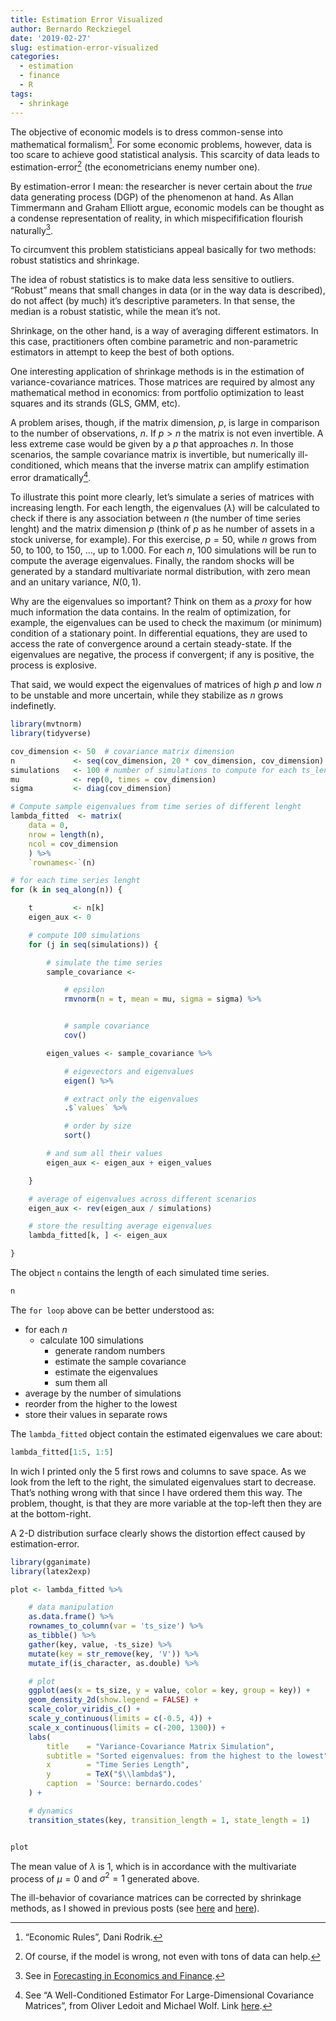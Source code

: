 ```yaml
---
title: Estimation Error Visualized
author: Bernardo Reckziegel
date: '2019-02-27'
slug: estimation-error-visualized
categories:
  - estimation
  - finance
  - R
tags:
  - shrinkage
---
```


The objective of economic models is to dress common-sense into mathematical formalism[^1]. For some economic problems, however, data is too scare to achieve good statistical analysis. This scarcity of data leads to estimation-error[^2] (the econometricians enemy number one). 

By estimation-error I mean: the researcher is never certain about the _true_ data generating process (DGP) of the phenomenon at hand. As Allan Timmermann and Graham Elliott argue, economic models can be thought as a condense representation of reality, in which mispecifification flourish naturally[^3]. 

To circumvent this problem statisticians appeal basically for two methods: robust statistics and shrinkage. 

The idea of robust statistics is to make data less sensitive to outliers. "Robust" means that small changes in data (or in the way data is described), do not affect (by much) it's descriptive parameters. In that sense, the median is a robust statistic, while the mean it's not. 

Shrinkage, on the other hand, is a way of averaging different estimators. In this case, practitioners often combine parametric and non-parametric estimators in attempt to keep the best of both options.

One interesting application of shrinkage methods is in the estimation of variance-covariance matrices. Those matrices are required by almost any mathematical method in economics: from portfolio optimization to least squares and its strands (GLS, GMM, etc). 

A problem arises, though, if the matrix dimension, $p$, is large in comparison to the number of observations, $n$. If $p > n$ the matrix is not even invertible. A less extreme case would be given by a $p$ that approaches $n$. In those scenarios, the sample covariance matrix is invertible, but numerically ill-conditioned, which means that the inverse matrix can amplify estimation error dramatically[^4]. 

To illustrate this point more clearly, let's simulate a series of matrices with increasing length. For each length, the eigenvalues ($\lambda$) will be calculated to check if there is any association between $n$ (the number of time series lenght) and the matrix dimension $p$ (think of $p$ as he number of assets in a stock universe, for example). For this exercise, $p = 50$, while $n$ grows from $50$, to $100$, to $150$, ..., up to $1.000$. For each $n$, $100$ simulations will be run to compute the average eigenvalues. Finally, the random shocks will be generated by a standard multivariate normal distribution, with zero mean and an unitary variance, $N(0, 1)$. 

Why are the eigenvalues so important? Think on them as a _proxy_ for how much information the data contains. In the realm of optimization, for example, the eigenvalues can be used to check the maximum (or minimum) condition of a stationary point. In differential equations, they are used to access the rate of convergence around a certain steady-state. If the eigenvalues are negative, the process if convergent; if any is positive, the process is explosive. 

That said, we would expect the eigenvalues of matrices of high $p$ and low $n$ to be unstable and more uncertain, while they stabilize as $n$ grows indefinetly. 

```r

library(mvtnorm)
library(tidyverse) 

cov_dimension <- 50  # covariance matrix dimension
n             <- seq(cov_dimension, 20 * cov_dimension, cov_dimension) # different time series lenght
simulations   <- 100 # number of simulations to compute for each ts_lenght
mu            <- rep(0, times = cov_dimension)
sigma         <- diag(cov_dimension)

# Compute sample eigenvalues from time series of different lenght
lambda_fitted  <- matrix(
    data = 0,
    nrow = length(n),
    ncol = cov_dimension
    ) %>%
    `rownames<-`(n)

# for each time series lenght
for (k in seq_along(n)) {

    t         <- n[k]
    eigen_aux <- 0

    # compute 100 simulations
    for (j in seq(simulations)) {

        # simulate the time series
        sample_covariance <-

            # epsilon
            rmvnorm(n = t, mean = mu, sigma = sigma) %>%


            # sample covariance
            cov()

        eigen_values <- sample_covariance %>%

            # eigevectors and eigenvalues
            eigen() %>%

            # extract only the eigenvalues
            .$`values` %>%

            # order by size
            sort()

        # and sum all their values
        eigen_aux <- eigen_aux + eigen_values

    }

    # average of eigenvalues across different scenarios
    eigen_aux <- rev(eigen_aux / simulations)

    # store the resulting average eigenvalues
    lambda_fitted[k, ] <- eigen_aux

}

```

The object `n` contains the length of each simulated time series. 

```r
n
```

The `for loop` above can be better understood as:

- for each $n$
    - calculate 100 simulations 
        - generate random numbers
        - estimate the sample covariance
        - estimate the eigenvalues
        - sum them all
- average by the number of simulations
- reorder from the higher to the lowest
- store their values in separate rows

The `lambda_fitted` object contain the estimated eigenvalues we care about:

```r
lambda_fitted[1:5, 1:5]
```

In wich I printed only the $5$ first rows and columns to save space. As we look from the left to the right, the simulated eigenvalues start to decrease. That's nothing wrong with that since I have ordered them this way. The problem, thought, is that they are more variable at the top-left then they are at the bottom-right.  

A 2-D distribution surface clearly shows the distortion effect caused by estimation-error. 

```r

library(gganimate)
library(latex2exp)

plot <- lambda_fitted %>%

    # data manipulation
    as.data.frame() %>%
    rownames_to_column(var = 'ts_size') %>% 
    as_tibble() %>%
    gather(key, value, -ts_size) %>%
    mutate(key = str_remove(key, 'V')) %>%
    mutate_if(is_character, as.double) %>% 

    # plot
    ggplot(aes(x = ts_size, y = value, color = key, group = key)) +
    geom_density_2d(show.legend = FALSE) +
    scale_color_viridis_c() +
    scale_y_continuous(limits = c(-0.5, 4)) + 
    scale_x_continuous(limits = c(-200, 1300)) + 
    labs(
        title    = "Variance-Covariance Matrix Simulation",
        subtitle = "Sorted eigenvalues: from the highest to the lowest",
        x        = "Time Series Length",
        y        = TeX("$\\lambda$"),
        caption  = 'Source: bernardo.codes'
    ) +

    # dynamics
    transition_states(key, transition_length = 1, state_length = 1)


plot

```

The mean value of $\lambda$ is $1$, which is in accordance with the multivariate process of $\mu=0$ and $\sigma^2 = 1$ generated above. 

The ill-behavior of covariance matrices can be corrected by shrinkage methods, as I showed in previous posts (see [here](https://www.bernardo.codes/2018/09/05/how-much-shrinkage-does-the-stock-market-requires/) and [here](https://www.bernardo.codes/2018/09/08/a-covariance-matrix/)).


[^1]: "Economic Rules", Dani Rodrik.

[^2]: Of course, if the model is wrong, not even with tons of data can help.

[^3]: See in [Forecasting in Economics and Finance](https://rady.ucsd.edu/docs/faculty/timmermann/forecasting-in-economics-and-finance.pdf).

[^4]: See "A Well-Conditioned Estimator For Large-Dimensional Covariance Matrices", from Oliver Ledoit and Michael Wolf. Link [here](http://ledoit.net/ole1a.pdf).
